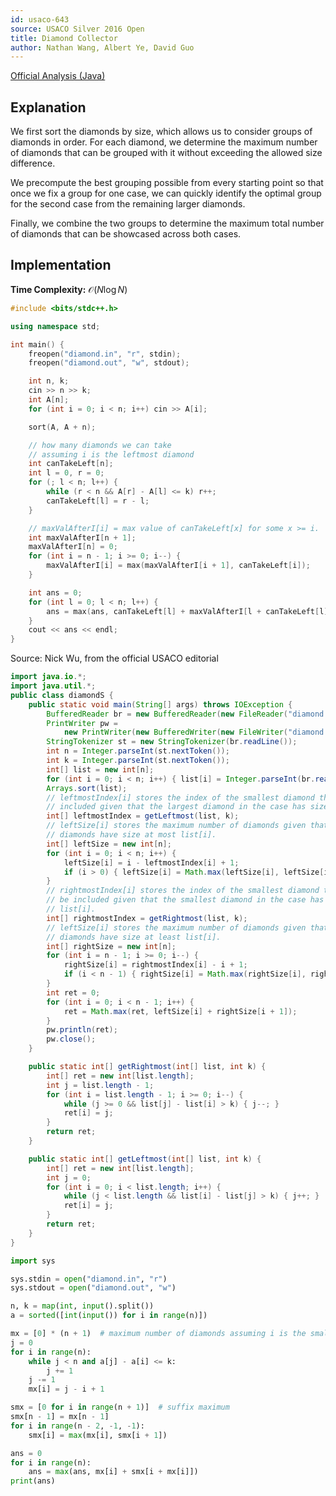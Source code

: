 ```yaml
---
id: usaco-643
source: USACO Silver 2016 Open
title: Diamond Collector
author: Nathan Wang, Albert Ye, David Guo
---
```


[Official Analysis (Java)](http://www.usaco.org/current/data/sol_diamond_silver_open16.html)

## Explanation

We first sort the diamonds by size, which allows us to consider groups of diamonds in order. For each diamond, we determine the maximum number of diamonds that can be grouped with it without exceeding the allowed size difference.

We precompute the best grouping possible from every starting point so that once we fix a group for one case, we can quickly identify the optimal group for the second case from the remaining larger diamonds.

Finally, we combine the two groups to determine the maximum total number of diamonds that can be showcased across both cases.

## Implementation

**Time Complexity:** $\mathcal{O} (N \log{N})$

<LanguageSection>
<CPPSection>

```cpp
#include <bits/stdc++.h>

using namespace std;

int main() {
	freopen("diamond.in", "r", stdin);
	freopen("diamond.out", "w", stdout);

	int n, k;
	cin >> n >> k;
	int A[n];
	for (int i = 0; i < n; i++) cin >> A[i];

	sort(A, A + n);

	// how many diamonds we can take
	// assuming i is the leftmost diamond
	int canTakeLeft[n];
	int l = 0, r = 0;
	for (; l < n; l++) {
		while (r < n && A[r] - A[l] <= k) r++;
		canTakeLeft[l] = r - l;
	}

	// maxValAfterI[i] = max value of canTakeLeft[x] for some x >= i.
	int maxValAfterI[n + 1];
	maxValAfterI[n] = 0;
	for (int i = n - 1; i >= 0; i--) {
		maxValAfterI[i] = max(maxValAfterI[i + 1], canTakeLeft[i]);
	}

	int ans = 0;
	for (int l = 0; l < n; l++) {
		ans = max(ans, canTakeLeft[l] + maxValAfterI[l + canTakeLeft[l]]);
	}
	cout << ans << endl;
}
```

</CPPSection>
<JavaSection>

Source: Nick Wu, from the official USACO editorial

```java
import java.io.*;
import java.util.*;
public class diamondS {
	public static void main(String[] args) throws IOException {
		BufferedReader br = new BufferedReader(new FileReader("diamond.in"));
		PrintWriter pw =
		    new PrintWriter(new BufferedWriter(new FileWriter("diamond.out")));
		StringTokenizer st = new StringTokenizer(br.readLine());
		int n = Integer.parseInt(st.nextToken());
		int k = Integer.parseInt(st.nextToken());
		int[] list = new int[n];
		for (int i = 0; i < n; i++) { list[i] = Integer.parseInt(br.readLine()); }
		Arrays.sort(list);
		// leftmostIndex[i] stores the index of the smallest diamond that can be
		// included given that the largest diamond in the case has size list[i].
		int[] leftmostIndex = getLeftmost(list, k);
		// leftSize[i] stores the maximum number of diamonds given that all
		// diamonds have size at most list[i].
		int[] leftSize = new int[n];
		for (int i = 0; i < n; i++) {
			leftSize[i] = i - leftmostIndex[i] + 1;
			if (i > 0) { leftSize[i] = Math.max(leftSize[i], leftSize[i - 1]); }
		}
		// rightmostIndex[i] stores the index of the smallest diamond that can
		// be included given that the smallest diamond in the case has size
		// list[i].
		int[] rightmostIndex = getRightmost(list, k);
		// leftSize[i] stores the maximum number of diamonds given that all
		// diamonds have size at least list[i].
		int[] rightSize = new int[n];
		for (int i = n - 1; i >= 0; i--) {
			rightSize[i] = rightmostIndex[i] - i + 1;
			if (i < n - 1) { rightSize[i] = Math.max(rightSize[i], rightSize[i + 1]); }
		}
		int ret = 0;
		for (int i = 0; i < n - 1; i++) {
			ret = Math.max(ret, leftSize[i] + rightSize[i + 1]);
		}
		pw.println(ret);
		pw.close();
	}

	public static int[] getRightmost(int[] list, int k) {
		int[] ret = new int[list.length];
		int j = list.length - 1;
		for (int i = list.length - 1; i >= 0; i--) {
			while (j >= 0 && list[j] - list[i] > k) { j--; }
			ret[i] = j;
		}
		return ret;
	}

	public static int[] getLeftmost(int[] list, int k) {
		int[] ret = new int[list.length];
		int j = 0;
		for (int i = 0; i < list.length; i++) {
			while (j < list.length && list[i] - list[j] > k) { j++; }
			ret[i] = j;
		}
		return ret;
	}
}
```

</JavaSection>
<PySection>

```py
import sys

sys.stdin = open("diamond.in", "r")
sys.stdout = open("diamond.out", "w")

n, k = map(int, input().split())
a = sorted([int(input()) for i in range(n)])

mx = [0] * (n + 1)  # maximum number of diamonds assuming i is the smallest diamond
j = 0
for i in range(n):
	while j < n and a[j] - a[i] <= k:
		j += 1
	j -= 1
	mx[i] = j - i + 1

smx = [0 for i in range(n + 1)]  # suffix maximum
smx[n - 1] = mx[n - 1]
for i in range(n - 2, -1, -1):
	smx[i] = max(mx[i], smx[i + 1])

ans = 0
for i in range(n):
	ans = max(ans, mx[i] + smx[i + mx[i]])
print(ans)
```

</PySection>
</LanguageSection>
